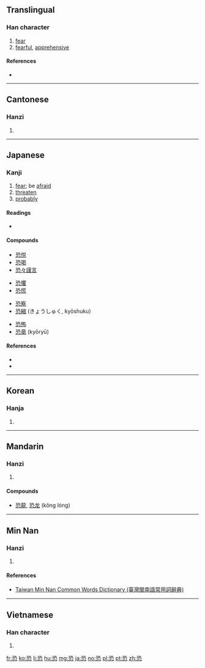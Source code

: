 ==Translingual==

===Han character===
{{Han char|rn=61|rad=心|as=06|sn=10|four=17331|canj=MNP,XMNP|ids=⿱巩心}}

# [[fear]]
# [[fearful]], [[apprehensive]]

====References====
* {{Han ref|kx=0384.080|dkj=10552|dj=0714.250|hdz=42289.080|uh=6050|ud=24656|bh=AEA3|bd=44707}}

----

==Cantonese==

===Hanzi===
{{yue-hanzi|jyut=[[hung2]]|y=hung2}}

# {{defn|lang=yue|sort=心06}}

----

==Japanese==

===Kanji===
{{ja-kanji|grade=c|rs=心06}}

# [[fear]]; be [[afraid]]
# [[threaten]]
# [[probably]]

====Readings====
* {{ja-readings|kanon=[[きょう]] (kyō)|goon=[[く]] (ku)|kun=[[おそれる]] (osoreru), [[おそろしい]] (osoroshii), [[おそれ]] (osore)}}

====Compounds====
{{top4}}
* [[恐悦]]
* [[恐喝]]
* [[恐々謹言]]
{{mid4}}
* [[恐懼]]
* [[恐慌]]
{{mid4}}
* [[恐察]]
* [[恐縮]] (きょうしゅく, kyōshuku)
{{mid4}}
* [[恐怖]]
* [[恐竜]] (kyōryū)
{{bottom}}

====References====
* {{S-JIS|8BB0}}
* {{JIS|3632}}

----

==Korean==

===Hanja===
{{ko-hanja|hangeul=[[공]]|eumhun=|rv=gong|mr=kong|y=kong}}

# {{defn|lang=ko|sort=心06}}

----

==Mandarin==

===Hanzi===
{{cmn-hanzi|pin=[[kǒng]] ([[kong3]])|wg=k'ung<sup>3</sup>}}

# {{defn|lang=cmn|sort=心06}}

====Compounds====
* [[恐龍]], [[恐龙]] (kǒng lóng)

----

==Min Nan==

===Hanzi===
{{nan-hanzi|tlpa=[[khióng]] (khiong<sup>2</sup>)}}

# {{defn|lang=nan|sort=心06}}

====References====
* [http://twblg.dict.edu.tw/holodict_new/index.html Taiwan Min Nan Common Words Dictionary (臺灣閩南語常用詞辭典)]

----

==Vietnamese==

===Han character===
{{vi-hantu|[[khủng]], [[thứ]]|rs=心06}}

# {{defn|lang=vi|sort=心06}}

[[fr:恐]]
[[ko:恐]]
[[li:恐]]
[[hu:恐]]
[[mg:恐]]
[[ja:恐]]
[[no:恐]]
[[pl:恐]]
[[pt:恐]]
[[zh:恐]]